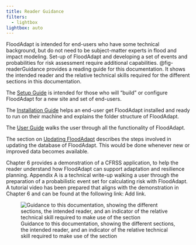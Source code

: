```yaml
---
title: Reader Guidance
filters:
  - lightbox
lightbox: auto
---
```


FloodAdapt is intended for end-users who have some technical background, but do not need to be subject-matter experts in flood and impact modeling. Set-up of FloodAdapt and developing a set of events and probabilities for risk assessment require additional capabilities. @fig-readerGuidance provides a reading guide for this documentation. It shows the intended reader and the relative technical skills required for the different sections in this documentation.

The [Setup Guide](/3_setup_guide/index.qmd) is intended for those who will "build" or configure FloodAdapt for a new site and set of end-users.

The [Installation Guide](/2_installation_guide/index.qmd) helps an end-user get FloodAdapt installed and ready to run on their machine and explains the folder structure of FloodAdapt.

The [User Guide](/4_user_guide/index.qmd) walks the user through all the functionality of FloodAdapt.

The section on [Updating FloodAdapt](/5_update_model/index.qmd) describes the steps involved in updating the database of FloodAdapt. This would be done whenever new or improved data becomes available.

Chapter 6 provides a demonstration of a CFRSS application, to help the reader understand how FloodAdapt can support adaptation and resilience planning. Appendix A is a technical write-up walking a user through the preparation of a probabilistic event set for calculating risk with FloodAdapt. A tutorial video has been prepared that aligns with the demonstration in Chapter 6 and can be found at the following link: Add link.


![Guidance to this documentation, showing the different sections, the intended reader, and an indicator of the relative technical skill required to make use of the section](C:/Users/rautenba/repos/FloodAdapt/docs/_static/images/readerGuidance.svg){#fig-readerGuidance}
